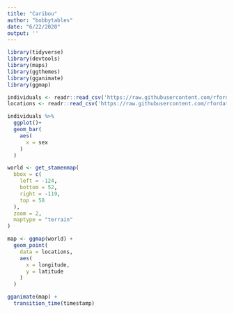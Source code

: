 ```yaml
---
title: "Caribou"
author: "bobbytables"
date: "6/22/2020"
output: ''
---
```


```r
library(tidyverse)
library(devtools)
library(maps)
library(ggthemes)
library(gganimate)
library(ggmap)
```

```r
individuals <- readr::read_csv('https://raw.githubusercontent.com/rfordatascience/tidytuesday/master/data/2020/2020-06-23/individuals.csv')
locations <- readr::read_csv('https://raw.githubusercontent.com/rfordatascience/tidytuesday/master/data/2020/2020-06-23/locations.csv')
```

```r
individuals %>% 
  ggplot()+
  geom_bar(
    aes(
      x = sex
    )
  )
```
```r
world <- get_stamenmap(
  bbox = c(
    left = -124,
    bottom = 52,
    right = -119,
    top = 58
  ),
  zoom = 2,
  maptype = "terrain"
)

map <- ggmap(world) + 
  geom_point(
    data = locations,
    aes(
      x = longitude, 
      y = latitude
    )
  )

gganimate(map) + 
  transition_time(timestamp)
```

